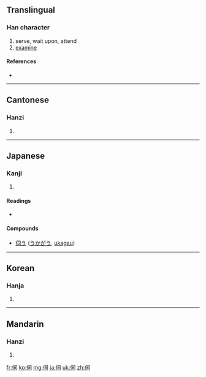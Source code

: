 ==Translingual==

===Han character===
{{Han char|rn=9|rad=人|as=05|sn=7|four=2722<sub>0</sub>|canj=人尸一口 (OSMR)}}

# serve, wait upon, attend
# [[examine]]

====References====
* {{Han ref|kx=0097.080|dkj=00483|dj=0205.140|hdz=10139.050|uh=4F3A|ud=20282|bh=A6F8|bd=42744}}

----

==Cantonese==

===Hanzi===
{{yue-hanzi|jyut=|y=ji6}}

# {{defn|Cantonese|sort=人05}}

----

==Japanese==

===Kanji===
{{ja-kanji|grade=c|rs=人05}}

# {{defn|Japanese|sort=人05}}

====Readings====
* {{ja-readings|on=[[し]] (shi)|kun=[[うかがう]] (ukagau), [[うかがい]] (ukagai)}}

====Compounds====
*[[伺う]] ([[うかがう]], [[ukagau]])

----

==Korean==

===Hanja===
{{ko-hanja|hangeul=사|rv=sa|mr=sa}}

# {{defn|Korean|sort=人05}}

----

==Mandarin==

===Hanzi===
{{cmn-hanzi|pin=[[sì]] ([[si4]])|wg=ssu<sup>4</sup>}}

# {{defn|Mandarin|sort=人05}}

[[fr:伺]]
[[ko:伺]]
[[mg:伺]]
[[ja:伺]]
[[uk:伺]]
[[zh:伺]]